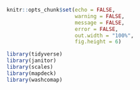 ```r
knitr::opts_chunk$set(echo = FALSE,
                      warning = FALSE,
                      message = FALSE,
                      error = FALSE,
                      out.width = "100%",
                      fig.height = 6)

library(tidyverse)
library(janitor)
library(scales)
library(mapdeck)
library(washcomap)
```
